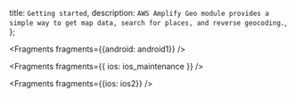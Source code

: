   title: `Getting started`,
  description: `AWS Amplify Geo module provides a simple way to get map data, search for places, and reverse geocoding.`,
};


<Fragments fragments={{android: android1}} />


<Fragments fragments={{ ios: ios_maintenance }} />


<Fragments fragments={{ios: ios2}} />

